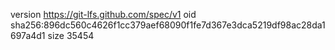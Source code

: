 version https://git-lfs.github.com/spec/v1
oid sha256:896dc560c4626f1cc379aef68090f1fe7d367e3dca5219df98ac28da1697a4d1
size 35454
